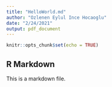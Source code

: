 ```yaml
---
title: "HelloWorld.md"
author: "Ozlenen Eylul Ince Hocaoglu"
date: "2/24/2021"
output: pdf_document
---
```


```r
knitr::opts_chunk$set(echo = TRUE)
```

## R Markdown

This is a markdown file.